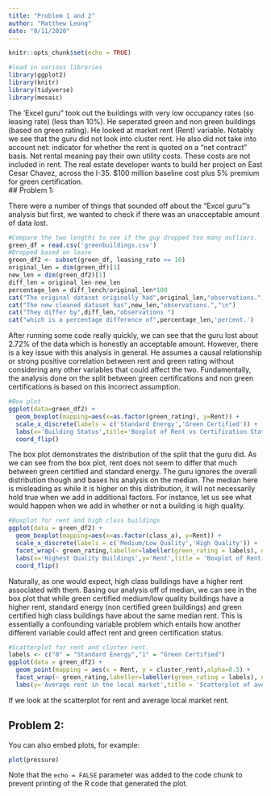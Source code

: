 ```yaml
---
title: "Problem 1 and 2"
author: "Matthew Leong"
date: "8/11/2020"
---
```


```r
knitr::opts_chunk$set(echo = TRUE)
```

```r
#load in various libraries
library(ggplot2)
library(knitr)
library(tidyverse)
library(mosaic)
```

The 'Excel guru" took out the buildings with very low occupancy rates (so leasing rate) (less than 10%). He seperated green and non green buildings (based on green rating). He looked at market rent (Rent) variable. Notably we see that the guru did not look into cluster rent. He also did not take into account net: indicator for whether the rent is quoted on a "net contract" basis. Net rental meaning pay their own utility costs. These costs are not included in rent. The real estate developer wants to build her project on East Cesar Chavez, across the I-35. $100 million baseline cost plus 5% premium for green certification.  
## Problem 1: 

There were a number of things that sounded off about the "Excel guru"'s analysis but first, we wanted to check if there was an unacceptable amount of data lost.

```r
#Compare the two lengths to see if the guy dropped too many outliers.
green_df = read.csv('greenbuildings.csv')
#Dropped based on lease 
green_df2 <- subset(green_df, leasing_rate >= 10)
original_len = dim(green_df)[1]
new_len = dim(green_df2)[1]
diff_len = original_len-new_len
percentage_len = diff_lench/original_len*100
cat("The original dataset originally had",original_len,"observations.","\n")
cat("The new cleaned dataset has",new_len,"observations.","\n")
cat("They differ by",diff_len,"observations ")
cat("which is a percentage difference of",percentage_len,'percent.')
```
  
After running some code really quickly, we can see that the guru lost about 2.72% of the data which is honestly an acceptable amount. However, there is a key issue with this analysis in general. He assumes a causal relationship or strong positive correlation between rent and green rating without considering any other variables that could affect the two. Fundamentally, the analysis done on the split between green certifications and non green certifications is based on this incorrect assumption.  
  
```r
#Box plot
ggplot(data=green_df2) + 
  geom_boxplot(mapping=aes(x=as.factor(green_rating), y=Rent)) +
  scale_x_discrete(labels = c('Standard Energy','Green Certified')) +
  labs(x='Building Status',title='Boxplot of Rent vs Certification Status') + 
  coord_flip()
```
  
The box plot demonstrates the distribution of the split that the guru did. As we can see from the box plot, rent does not seem to differ that much between green certified and standard energy. The guru ignores the overall distribution though and bases his analysis on the median. The median here is misleading as while it is higher on this distribution, it will not necessarily hold true when we add in additional factors. For instance, let us see what would happen when we add in whether or not a building is high quality. 
    
```r
#Boxplot for rent and high class buildings
ggplot(data = green_df2) + 
  geom_boxplot(mapping=aes(x=as.factor(class_a), y=Rent)) +
  scale_x_discrete(labels = c('Medium/Low Quality','High Quality')) + 
  facet_wrap(~ green_rating,labeller=labeller(green_rating = labels), nrow = 2) +
  labs(x='Highest Quality Buildings',y='Rent',title = 'Boxplot of Rent based on quality of the building and green certification') +
  coord_flip()
```
  
Naturally, as one would expect, high class buildings have a higher rent associated with them. Basing our analysis off of median, we can see in the box plot that while green certified medium/low quality buildings have a higher rent, standard energy (non certified green buildings) and green certified high class buildings have about the same median rent. This is essentially a confounding variable problem which entails how another different variable could affect rent and green certification status. 
  
```r
#Scatterplot for rent and cluster rent.
labels <- c("0" = "Standard Energy","1" = "Green Certified")
ggplot(data = green_df2) + 
  geom_point(mapping = aes(x = Rent, y = cluster_rent),alpha=0.5) + 
  facet_wrap(~ green_rating,labeller=labeller(green_rating = labels), nrow = 2) +
  labs(y='Average rent in the local market',title = 'Scatterplot of average local market rent vs rent sorted by building status')
```
  
If we look at the scatterplot for rent and average local market rent. 
  

  
## Problem 2:

You can also embed plots, for example:

```r
plot(pressure)
```

Note that the `echo = FALSE` parameter was added to the code chunk to prevent printing of the R code that generated the plot.
